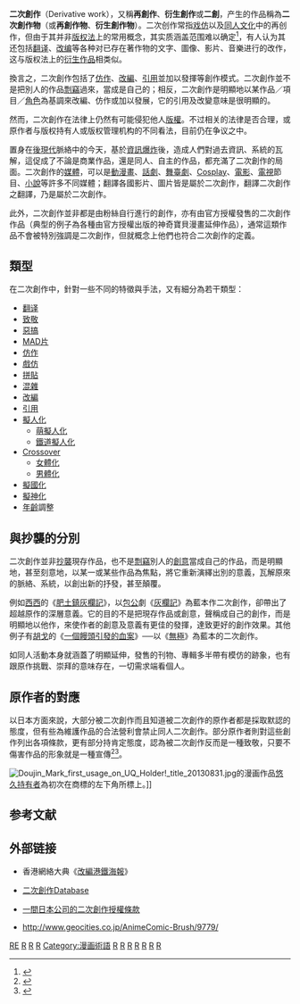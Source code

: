 {{multiple issues|
{{disputed|time=2013-11-11T07:44:54+00:00}}
{{expand|time=2013-11-11T07:44:54+00:00}}
{{refimprove|time=2013-11-11T07:44:54+00:00}}
}}
{{doujin}}
'''二次創作'''（Derivative work），又稱'''再創作'''、'''衍生創作'''或'''二創'''，产生的作品稱為'''二次創作物'''（或'''再創作物'''、'''衍生創作物'''）。二次创作常指[[戏仿|戏仿]]以及[[同人文化|同人文化]]中的再创作，但由于其并非[[版权法|版权法]]上的常用概念，其实质涵盖范围难以确定<ref>{{cite web|url=http://www.ipd.gov.hk/sc/intellectual_property/copyright/Q_A1.htm|title=为何谘询「戏仿作品」而非「二次创作」？|publisher=[[知識產權署|香港知识产权署]]|date=|accessdate=2014年6月1日|archive-date=2020年5月2日|archive-url=https://web.archive.org/web/20200502175820/https://www.ipd.gov.hk/sc/intellectual_property/copyright/Q_A1.htm|dead-url=no}}</ref>，有人认为其还包括[[翻译|翻译]]、[[衍生作品|改编]]等各种对已存在著作物的文字、圖像、影片、音樂进行的改作，这与版权法上的[[衍生作品|衍生作品]]相类似。

換言之，二次創作包括了[[仿作|仿作]]、[[改編|改編]]、[[引用|引用]]並加以發揮等創作模式。二次創作並不是把別人的作品[[剽竊|剽竊]]過來，當成是自己的；相反，二次創作是明顯地以某作品／項目／[[角色|角色]]為基調來改編、仿作或加以發展，它的引用及改變意味是很明顯的。

然而，二次創作在法律上仍然有可能侵犯他人[[版權|版權]]。不过相关的法律是否合理，或原作者与版权持有人或版权管理机构的不同看法，目前仍在争议之中。

置身在[[後現代|後現代]]脈絡中的今天，基於[[資訊爆炸|資訊爆炸]]後，造成人們對過去資訊、系統的瓦解，這促成了不論是商業作品，還是同人、自主的作品，都充滿了二次創作的局面。二次創作的[[媒體|媒體]]，可以是[[ACG|動漫畫]]、[[話劇|話劇]]、[[舞臺劇|舞臺劇]]、[[Cosplay|Cosplay]]、[[電影|電影]]、[[電視|電視]]節目、[[小說|小說]]等許多不同媒體；翻譯各國影片、圖片皆是屬於二次創作，翻譯二次創作之翻譯，乃是屬於二次創作。

此外，二次創作並非都是由粉絲自行進行的創作，亦有由官方授權發售的二次創作作品（典型的例子為各種由官方授權出版的神奇寶貝漫畫延伸作品），通常這類作品不會被特別強調是二次創作，但就概念上他們也符合二次創作的定義。

==類型==
在二次創作中，針對一些不同的特徵與手法，又有細分為若干類型：
*[[翻译|翻译]]
*[[致敬|致敬]]
*[[惡搞|惡搞]]
*[[MAD片|MAD片]]
*[[仿作|仿作]]
*[[戲仿|戲仿]]
*[[拼貼|拼貼]]
*[[混雜|混雜]]
*[[改編|改編]]
*[[引用|引用]]
*[[擬人化|擬人化]]
**[[萌擬人化|萌擬人化]]
**[[鐵道擬人化|鐵道擬人化]]
*[[跨界作品|Crossover]]
**[[女性化_(同人)|女體化]]
**[[男性化_(同人)|男體化]]
*[[擬國化|擬國化]]
*[[擬神化|擬神化]]
*[[年齡|年齡]]調整

==與抄襲的分別==
二次創作並非[[抄襲|抄襲]]現存作品，也不是[[剽竊|剽竊]]別人的[[創意|創意]]當成自己的作品，而是明顯地，甚至刻意地，以某一或某些作品為焦點，將它重新演繹出別的意義，瓦解原來的脈絡、系統，以創出新的抒發，甚至顛覆。

例如[[西西|西西]]的《[[肥土鎮灰欄記|肥土鎮灰欄記]]》，以[[包公|包公]]劇《[[灰欄記|灰欄記]]》為藍本作二次創作，卻帶出了超越原作的深層意義。它的目的不是把現存作品或創意，聲稱成自己的創作，而是明顯地以他作，來使作者的創意及意義有更佳的發揮，達致更好的創作效果。其他例子有[[胡戈|胡戈]]的《[[一個饅頭引發的血案|一個饅頭引發的血案]]》──以《[[無極_(電影)|無極]]》為藍本的二次創作。

如同人活動本身就涵蓋了明顯延伸，發售的刊物、專輯多半帶有模仿的跡象，也有跟原作挑戰、崇拜的意味存在，一切需求端看個人。

==原作者的對應==
以日本方面來說，大部分被二次創作而且知道被二次創作的原作者都是採取默認的態度，但有些為維護作品的合法營利會禁止同人二次創作。部分原作者則對這些創作列出各項條款，更有部分持肯定態度，認為被二次創作反而是一種致敬，只要不傷害作品的形象就是一種宣傳<ref>{{cite web |url=http://mainichi.jp/life/electronics/cnet/archive/2008/08/04/20378317.html |script-title=ja:「二次創作の力を信じる」--初音ミク、角川×YouTubeの取り組み |accessdate=2008年8月4日 |author= |date=2008年8月4日 |publisher=每日新聞 |language=ja |archiveurl=https://archive.is/20120710010205/http://mainichi.jp/select/biz/ |archivedate=2012年7月10日 |deadurl=yes }}</ref><ref>{{cite web|url= http://japan.cnet.com/news/media/story/0,2000056023,20378222,00.htm|script-title= ja:「YouTubeはコミケ」「キーワードは愛」--角川社長が語るMADとの付き合い方|accessdate= 2008年8月4日|author= |date= 2008年8月1日|publisher= CNET Japan|language= ja|archive-date= 2008年9月13日|archive-url= https://web.archive.org/web/20080913100349/http://japan.cnet.com/news/media/story/0,2000056023,20378222,00.htm|dead-url= no}}</ref>。

[[File:Doujin_Mark_first_usage_on_UQ_Holder!_title_20130831.jpg|thumb]]的漫画作品[[悠久持有者|悠久持有者]]為初次在商標的左下角所標上{{link-ja|同人マーク|同人マーク}}。]]

== 参考文献 ==
{{Reflist|2}}

==外部链接==
*{{zh icon}}香港網絡大典《[http://evchk.wikia.com/wiki/改編港鐵海報 改編港鐵海報]{{Wayback|url=http://evchk.wikia.com/wiki/%E6%94%B9%E7%B7%A8%E6%B8%AF%E9%90%B5%E6%B5%B7%E5%A0%B1 |date=20080420212145 }}》
*{{ja icon}}[http://sslink.ii2.cc/ 二次創作Database]{{Wayback|url=http://sslink.ii2.cc/ |date=20060209040246 }}
*{{ja icon}}[https://web.archive.org/web/20060208003350/http://www.aquaplus.co.jp/copyrgt.html 一間日本公司的二次創作授權條款]
*{{ja icon}}http://www.geocities.co.jp/AnimeComic-Brush/9779/{{Wayback|url=http://www.geocities.co.jp/AnimeComic-Brush/9779/ |date=20181105055730 }}

{{DEFAULTSORT:RE}}

[[Category:衍生作品|RE]]
[[Category:大眾媒體|R]]
[[Category:文學理論|R]]
[[Category:動畫製作|R]]
[[Category:漫画術語|Category:漫画術語]]
[[Category:電影製作|R]]
[[Category:藝術運動|R]]
[[Category:文化運動|R]]
[[Category:後現代理論|R]]
[[Category:後現代主義|R]]
[[Category:同人|R]]
[[Category:合理使用|R]]